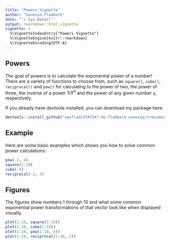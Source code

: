 ```yaml
---
title: "Powers Vignette"
author: "Vanessa Fladmark"
date: "`r Sys.Date()`"
output: rmarkdown::html_vignette
vignette: >
  %\VignetteIndexEntry{"Powers Vignette"}
  %\VignetteEngine{knitr::rmarkdown}
  %\VignetteEncoding{UTF-8}
---
```


## Powers

The goal of powers is to calculate the exponential power of a number! There are a variety of functions to choose from, such as `square()`, `cube()`, `reciprocal()` and `pow()` for calculating to the power of two, the power of three, the inverse of a power $1/X^a$ and the power of any given number `a`, respectively.

If you already have devtools installed, you can download my package here:

```r
devtools::install_github("vanflad/STAT547-hw-fladmark-vanessa/tree/master/Homework%209")
```

## Example

Here are some basic examples which shows you how to solve common power calculations:

```r
pow(-2, 4)
square(1:10)
cube(-5)
reciprocal(-2, 3)
```

## Figures

The figures show numbers 1 through 10 and what some common exponential power transformations of that vector look like when displayed visually.

```r
plot(1:10, square(1:10))
plot(1:10, cube(1:10))
plot(1:10, pow(1:10, 4))
plot(1:10, reciprocal(1:10, 2))
```
